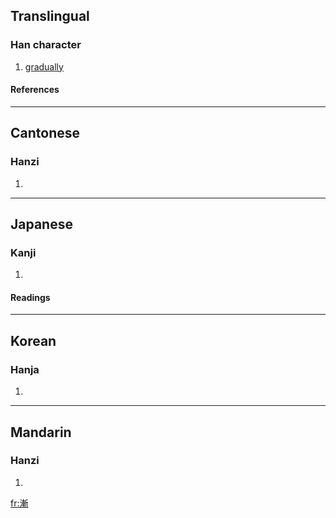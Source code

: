 {{see|渐}}

==Translingual==
===Han character===
{{Han char|rn=85|rad=水|as=11|sn=14|four=3212<sub>1</sub>|canj=水十十中 (EJJL)|ids=⿰[[氵]][[斬]]}}
# [[gradually]]
====References====
{{Han ref|kx=0647.140|dkj=18179|dj=1057.130|hdz=31717.030|uh=6F38|ud=28472|bh=BAA5|bd=47781}}

----

==Cantonese==
===Hanzi===
{{yue-hanzi|jyut=|y=jim1, jim6}}
# {{defn|Cantonese}}

----
==Japanese==
===Kanji===
{{ja-kanji|grade=c|rs=水11}}
# {{defn|Japanese}} 
====Readings====
{{ja-readings|on=[[ぜん]] (zen), [[せん]] (sen), [[ざん]] (zan)|kun=[[すすむ]] (susumu), [[ようやく]] (youyaku)}}

----
==Korean==
===Hanja===
{{ko-hanja|hangeul=[[점]], [[참]]|eumhun=|rv=jeom, cham|mr=chŏm, ch'am|y=cem, cham}}
# {{defn|Korean}}

----
==Mandarin==
===Hanzi===
{{cmn-hanzi|sim=渐|pin=[[jiàn]] (jian4)|wg=chien<sup>4</sup>}}
# {{defn|Mandarin}}

[[fr:漸]]